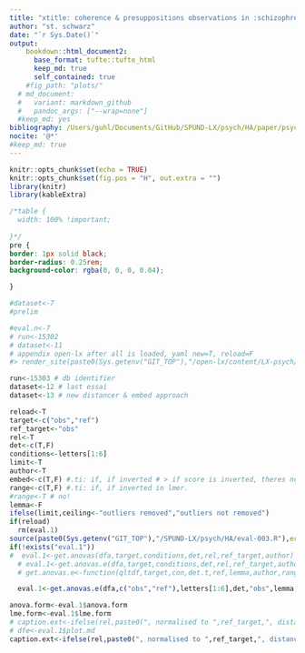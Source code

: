 ```yaml
---
title: "xtitle: coherence & presuppositions observations in :schizophrenia: threads"
author: "st. schwarz"
date: "`r Sys.Date()`"
output: 
    bookdown::html_document2:
      base_format: tufte::tufte_html
      keep_md: true
      self_contained: true
    #fig_path: "plots/"
  # md_document:
  #   variant: markdown_github
  #   pandoc_args: ["--wrap=none"]
  #keep_md: yes
bibliography: /Users/guhl/Documents/GitHub/SPUND-LX/psych/HA/paper/psych.bib
nocite: '@*'
#keep_md: true
---
```


```r
knitr::opts_chunk$set(echo = TRUE)
knitr::opts_chunk$set(fig.pos = "H", out.extra = "")
library(knitr)
library(kableExtra)
```

```css
/*table {
  width: 100% !important;
  
}*/
pre {
border: 1px solid black;
border-radius: 0.25rem;
background-color: rgba(0, 0, 0, 0.04);

}
```

```r
#dataset<-7
#prelim
```

```r
#eval.n<-7
# run<-15302
# dataset<-11
# appendix open-lx after all is loaded, yaml new=T, reload=F
#> render_site(paste0(Sys.getenv("GIT_TOP"),"/open-lx/content/LX-psych/"))

run<-15303 # db identifier
dataset<-12 # last essai
dataset<-13 # new distancer & embed approach

reload<-T
target<-c("obs","ref")
ref_target<-"obs"
rel<-T
det<-c(T,F)
conditions<-letters[1:6]
limit<-T
author<-T
embed<-c(T,F) #.ti: if, if inverted # > if score is inverted, theres no intercept and targetobs/ref appear as single estimates
range<-c(T,F) #.ti: if, if inverted in lmer.
#range<-T # no!
lemma<-F
ifelse(limit,ceiling<-"outliers removed","outliers not removed")
if(reload)
  rm(eval.1)
source(paste0(Sys.getenv("GIT_TOP"),"/SPUND-LX/psych/HA/eval-003.R"),echo = F)
if(!exists("eval.1"))
#  eval.1<-get.anovas(dfa,target,conditions,det,rel,ref_target,author)
  # eval.1<-get.anovas.e(dfa,target,conditions,det,rel,ref_target,author,embed)
  # get.anovas.e<-function(qltdf,target,con,det.t,ref,lemma,author,range.ti,embed.ti){

  eval.1<-get.anovas.e(dfa,c("obs","ref"),letters[1:6],det,"obs",lemma,author,range,embed)

anova.form<-eval.1$anova.form
lme.form<-eval.1$lme.form
# caption.ext<-ifelse(rel,paste0(", normalised to ",ref_target,", distance ceiling =  ",ceiling),paste0("not normalised, distance ceiling =",ceiling))
# dfe<-eval.1$plot.md
caption.ext<-ifelse(rel,paste0(", normalised to ",ref_target,", distance ceiling =  ",ceiling),paste0("not normalised, distance ceiling =",ceiling))
```
